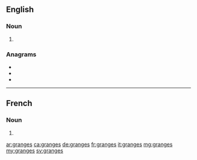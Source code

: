 ==English==

===Noun===
{{head|en|noun plural form}}

# {{plural of|grange|lang=en}}

===Anagrams===
* {{l|en|gangers}}
* {{l|en|naggers}}
* {{l|en|snagger}}

----

==French==

===Noun===
{{head|fr|noun plural form|g=f}}

# {{plural of|grange|lang=fr}}

[[ar:granges]]
[[ca:granges]]
[[de:granges]]
[[fr:granges]]
[[it:granges]]
[[mg:granges]]
[[my:granges]]
[[sv:granges]]